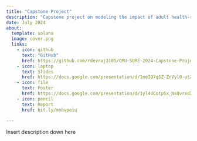 ```yaml
---
title: "Capstone Project"
description: "Capstone project on modeling the impact of adult health-related practices on juvenile healthcare outcomes for SURE 2024 at Carnegie Mellon University"
date: July 2024
about: 
  template: solana
  image: cover.png
  links: 
    - icon: github
      text: "GitHub"
      href: https://github.com/rdevraj3105/CMU-SURE-2024-Capstone-Project.git
    - icon: laptop
      text: Slides
      href: https://docs.google.com/presentation/d/1meIQ7qSZ-ZnVyl0-utZuEyk0shKKfeJwfoB02Vc1JuM/edit?usp=sharing
    - icon: file 
      text: Poster
      href: https://docs.google.com/presentation/d/1yl44CotpSx_NsQvrxdXoKf7IEwHIv0h6maQ5aVzXxws/edit?usp=sharing
    - icon: pencil
      text: Report
      href: bit.ly/mnbvpoiu
    
---
```


Insert description down here 

